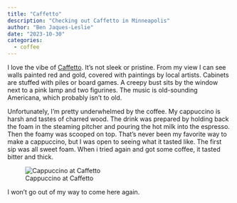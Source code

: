 ```yaml
---
title: "Caffetto"
description: "Checking out Caffetto in Minneapolis"
author: "Ben Jaques-Leslie"
date: "2023-10-30"
categories:
  - coffee
---
```


I love the vibe of [Caffetto](http://www.caffettocafe.com/). It's not sleek or pristine. From my view I can see walls painted red and gold, covered with paintings by local artists. Cabinets are stuffed with piles or board games. A creepy bust sits by the window next to a pink lamp and two figurines. The music is old-sounding Americana, which probably isn't to old.

Unfortunately, I'm pretty underwhelmed by the coffee. My cappuccino is harsh and tastes of charred wood. The drink was prepared by holding back the foam in the steaming pitcher and pouring the hot milk into the espresso. Then the foamy was scooped on top. That's never been my favorite way to make a cappuccino, but I was open to seeing what it tasted like. The first sip was all sweet foam. When i tried again and got some coffee, it tasted bitter and thick.

![Cappuccino at Caffetto](/images/IMG_7635.JPG){fig-align="right"}

I won't go out of my way to come here again.
